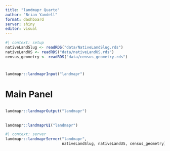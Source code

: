 ```yaml
---
title: "landmapr Quarto"
author: "Brian Yandell"
format: dashboard
server: shiny
editor: visual
---
```


```r
#| context: setup
nativeLandSlug <- readRDS("data/NativeLandSlug.rds")
nativeLandUS <- readRDS("data/nativeLandUS.rds")
census_geometry <- readRDS("data/census_geometry.rds")
```

#  {.sidebar}

```r
landmapr::landmaprInput("landmapr")
```

# Main Panel

##  {height="70%"}

```r
landmapr::landmaprOutput("landmapr")
```

##  {height="30%"}

```r
landmapr::landmaprUI("landmapr")
```

```r
#| context: server
landmapr::landmaprServer("landmapr",
                         nativeLandSlug, nativeLandUS, census_geometry)
```
